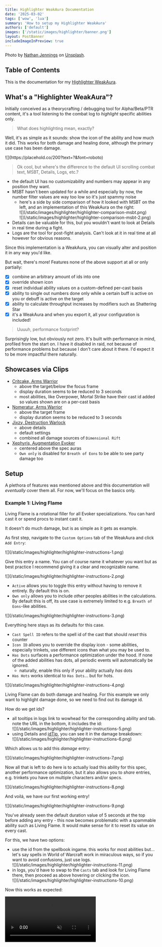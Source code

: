 ```yaml
---
title: Highlighter WeakAura Documentation
date: '2025-03-02'
tags: ['wow', 'lua']
summary: 'How to setup my Highlighter WeakAura'
authors: ['default']
images: ['/static/images/highlighter/banner.png']
layout: PostBanner
includeImageInPreview: true
---
```


Photo by [Nathan Jennings](https://unsplash.com/@nathjennings_?utm_content=creditCopyText&utm_medium=referral&utm_source=unsplash) on [Unsplash](https://unsplash.com/photos/a-lighthouse-under-a-night-sky-filled-with-stars-VsPsf4F5Pi0?utm_content=creditCopyText&utm_medium=referral&utm_source=unsplash).  

## Table of Contents

<TOCInline toc={props.toc} exclude="Table of Contents" />

This is the documentation for my [Highlighter WeakAura](https://wago.io/ZaoqRVhYX).

<script src="https://wow.zamimg.com/js/tooltips.js"></script>

## What's a "Highlighter WeakAura"?

Initially conceived as a theorycrafting / debugging tool for Alpha/Beta/PTR content, it's a tool listening to the combat log to _highlight_ specific abilities only.

> What does highlighting mean, exactly?

Well, it's as simple as it sounds: show the icon of the ability and how much it did. This works for both damage and healing done, although the primary use case has been damage.

<div className="flex justify-center">
    ![](https://placehold.co/200?text=?&font=roboto)
</div>

> Ok cool, but where's the difference to the default UI scrolling combat text, MSBT, Details, Logs, etc.?

- the default UI has no customizability and numbers may appear in any position they want.
- MSBT hasn't been updated for a while and especially by now, the number filter values are way too low so it's just spammy noise
  - here's a side by side comparison of how it looked with MSBT on the left, and an implementation of this WeakAura on the right:
    <div className="-mx-2 flex flex-wrap overflow-hidden xl:-mx-2">
        <div className="my-1 w-full overflow-hidden px-2 xl:my-1 xl:w-1/2 xl:px-2">
            ![](/static/images/highlighter/highlighter-comparison-msbt.png)
        </div>
        <div className="my-1 w-full overflow-hidden px-2 xl:my-1 xl:w-1/2 xl:px-2">
            ![](/static/images/highlighter/highlighter-comparison-msbt-2.png)
        </div>
    </div>
- Details can be valuable for this, but you wouldn't want to look at Details in real time during a fight.
- Logs are the tool for post-fight analysis. Can't look at it in real time at all however for obvious reasons.

Since this implementation is a WeakAura, you can visually alter and position it in any way you'd like.

But wait, there's more! Features none of the above support at all or only partially:

- [x] combine an arbitrary amount of ids into one
- [x] override shown icon
- [x] reset individual ability values on a custom-defined per-cast basis
- [x] ability to single out numbers done only while a certain buff is active on you or debuff is active on the target
- [x] ability to calculate throughput increases by modifiers such as <WowheadLink icon="ability_evoker_chargedblast" id={370452} kind="spell">Shattering Star</WowheadLink>
- [x] it's a WeakAura and when you export it, all your configuration is included!

> Uuuuh, performance footprint?

Surprisingly low, but obviously not zero. It's built with performance in mind, profiled from the start on. I have it disabled in raid, not because of performance problems but because I don't care about it there. I'd expect it to be more impactful there naturally.

## Showcases via Clips

- [Critcake, Arms Warrior](https://www.twitch.tv/critcakeeu/clip/AltruisticYummyShrimpPanicVis-zPj_3tUrS4LAEQiP)
  - above the target/below the focus frame
  - display duration seems to be reduced to 3 seconds
  - most abilities, like Overpower, Mortal Strike have their cast id added so values shown are on a per-cast basis
- [Nomeratur, Arms Warrior](https://www.twitch.tv/nomeratur/clip/IgnorantRoundAsparagusPhilosoraptor-oSmMzSxhhKq_pC5w)
  - above the target frame
  - display duration seems to  be reduced to 3 seconds
- [Jixzy, Destruction Warlock](https://www.twitch.tv/onetrickponyr/clip/ResilientGleamingRingKappaWealth-A9S0gDhLQxXDbA_x?filter=clips&range=all&sort=time)
  - above details
  - default settings
  - combined all damage sources of `Dimensional Rift`  
- [Xephyris, Augmentation Evoker](https://www.twitch.tv/xepher_1s/clip/BlushingDiligentBaboonSmoocherZ-X72wOUvR3C39LC9k)
  - centered above the spec auras
  - `Own only` is disabled for `Breath of Eons` to be able to see party damage too

## Setup

A plethora of features was mentioned above and this documentation will _eventually_ cover them all. For now, we'll focus on the basics only.

### Example 1: Living Flame

<WowheadLink icon="ability_evoker_livingflame" id={361500} kind="spell">Living Flame</WowheadLink> is a rotational filler for all Evoker specializations. You can hard cast it or spend procs to instant cast it.

It doesn't do much damage, but is as simple as it gets as example.

As first step, navigate to the `Custom Options` tab of the WeakAura and click `Add Entry`:

<div className="flex justify-center">
    ![](/static/images/highlighter/highlighter-instructions-1.png)
</div>

Give this entry a name. You can of course name it whatever you want but as best practice I recommend giving it a clear and recognizable name.

<div className="flex justify-center">
    ![](/static/images/highlighter/highlighter-instructions-2.png)
</div>

- `Active` allows you to toggle this entry without having to remove it entirely. By default this is on.
- `Own only` allows you to include _other_ peoples abilities in the calculations. By default this is off, its use case is extremely limited to e.g. `Breath of Eons`-like abilities.

<div className="flex justify-center">
    ![](/static/images/highlighter/highlighter-instructions-3.png)
</div>

Everything here stays as its defaults for this case.

- `Cast Spell ID` refers to the spell id of the cast that should _reset_ this counter
- `Icon ID` allows you to override the display icon - some abilities, especially trinkets, use different icons than what you may be used to.
- `Has Dots` surfaces a performance optimization under the hood. If none of the added abilities has dots, all periodic events will automatically be ignored.
  - naturally, enable this only if your ability actually _has_ dots
- `Has Hots` works identical to `Has Dots`... but for hots.
<div className="flex justify-center">
    ![](/static/images/highlighter/highlighter-instructions-4.png)
</div>

<WowheadLink icon="ability_evoker_livingflame" id={361500} kind="spell">Living Flame</WowheadLink> can do both damage and healing. For this example we only want to highlight damage done, so we need to find out its damage id.

How do we get ids?
- all tooltips in logs link to wowhead for the corresponding ability and tab. note the URL in the bottom, it includes the id:
    <div className="flex justify-center">
        ![](/static/images/highlighter/highlighter-instructions-5.png)
    </div>
- using Details and [idTip](https://www.curseforge.com/wow/addons/idtip), you can see it in the damage breakdown:
    <div className="flex justify-center">
        ![](/static/images/highlighter/highlighter-instructions-6.png)
    </div>

Which allows us to add this _damage_ entry:
<div className="flex justify-center">
    ![](/static/images/highlighter/highlighter-instructions-7.png)
</div>

Now all that is left to do here is to actually load this ability for this spec, another performance optimization, but it also allows you to _share_ entries, e.g. trinkets you have on multiple characters and/or specs.

<div className="flex justify-center">
    ![](/static/images/highlighter/highlighter-instructions-8.png)
</div>

And voilá, we have our first working entry!

<div className="flex justify-center">
  ![](/static/images/highlighter/highlighter-instructions-9.png)
</div>

You've already seen the default duration value of 5 seconds at the top before adding any entry - this now becomes problematic with a spammable ability such as <WowheadLink icon="ability_evoker_livingflame" id={361500} kind="spell">Living Flame</WowheadLink>.
It would make sense for it to reset its value on every cast.

For this, we have two options:
- use the id from the spellbook ingame. this works for most abilities but... let's say spells in World of Warcraft work in miraculous ways, so if you want to avoid confusions, just use logs.
  <div className="flex justify-center">
    ![](/static/images/highlighter/highlighter-instructions-11.png)
  </div>
- in logs, you'd have to swap to the `Casts` tab and look for <WowheadLink icon="ability_evoker_livingflame" id={361500} kind="spell">Living Flame</WowheadLink> there, then proceed as above hovering or clicking the icon.
  <div className="flex justify-center">
    ![](/static/images/highlighter/highlighter-instructions-10.png)
  </div>

Now this works as expected:

<div className="flex justify-center">
    <video src="/static/images/highlighter/highlighter-living-flame-cast.mp4" type="video/mp4" controls muted loop />
</div>